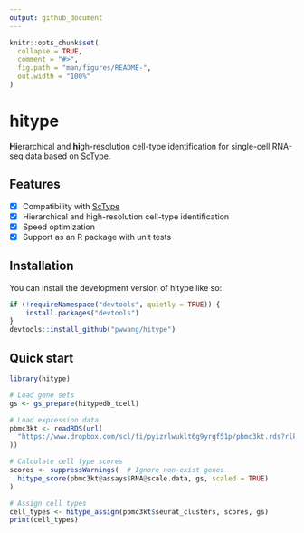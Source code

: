 ```yaml
---
output: github_document
---
```


<!-- README.md is generated from README.Rmd. Please edit that file -->

```r
knitr::opts_chunk$set(
  collapse = TRUE,
  comment = "#>",
  fig.path = "man/figures/README-",
  out.width = "100%"
)
```

# hitype

<!-- badges: start -->
<!-- badges: end -->

**Hi**erarchical and **hi**gh-resolution cell-type identification for single-cell RNA-seq data based on [ScType][1].

## Features

- [x] Compatibility with [ScType][1]
- [x] Hierarchical and high-resolution cell-type identification
- [x] Speed optimization
- [x] Support as an R package with unit tests

[1]: https://github.com/IanevskiAleksandr/sc-type

## Installation

You can install the development version of hitype like so:

``` r
if (!requireNamespace("devtools", quietly = TRUE)) {
    install.packages("devtools")
}
devtools::install_github("pwwang/hitype")
```

## Quick start

```r
library(hitype)

# Load gene sets
gs <- gs_prepare(hitypedb_tcell)

# Load expression data
pbmc3kt <- readRDS(url(
  "https://www.dropbox.com/scl/fi/pyizrlwuklt6g9yrgf51p/pbmc3kt.rds?rlkey=fz6t9qqjjf5n8dr08vv6rhyye&dl=1"
))

# Calculate cell type scores
scores <- suppressWarnings(  # Ignore non-exist genes
  hitype_score(pbmc3kt@assays$RNA@scale.data, gs, scaled = TRUE)
)

# Assign cell types
cell_types <- hitype_assign(pbmc3kt$seurat_clusters, scores, gs)
print(cell_types)
```

